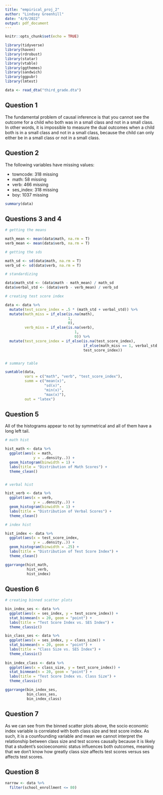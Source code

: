 ```yaml
---
title: "empirical_proj_2"
author: "Lindsey Greenhill"
date: "4/9/2022"
output: pdf_document
---
```


```r
knitr::opts_chunk$set(echo = TRUE)

library(tidyverse)
library(haven)
library(rdrobust)
library(statar)
library(vtable)
library(ggthemes)
library(sandwich)
library(ggpubr)
library(lmtest)

data <- read_dta("third_grade.dta")
```

## Question 1

The fundamental problem of causal inference is that you cannot see the outcome
for a child who both was in a small class and not in a small class. In other
words, it is impossible to measure the dual outcomes when a child both is in a
small class and not in a small class, because the child can only either be in a
small class or not in a small class.

## Question 2

The following variables have missing values:

- towncode: 318 missing
- math: 58 missing
- verb: 466 missing
- ses_index: 318 missing
- boy: 1037 missing

```r
summary(data)
```

## Questions 3 and 4

```r

# getting the means

math_mean <- mean(data$math, na.rm = T)
verb_mean <- mean(data$verb, na.rm = T)

# getting the sds

math_sd <- sd(data$math, na.rm = T)
verb_sd <- sd(data$verb, na.rm = T)

# standardizing

data$math_std <- (data$math - math_mean) / math_sd
data$verbal_std <- (data$verb - verb_mean) / verb_sd

# creating test score index

data <- data %>%
  mutate(test_score_index = .5 * (math_std + verbal_std)) %>%
  mutate(math_miss = if_else(is.na(math),
                             1,
                             0),
         verb_miss = if_else(is.na(verb),
                                1,
                                0)) %>%
  mutate(test_score_index = if_else(is.na(test_score_index),
                                    if_else(math_miss == 1, verbal_std, math_std),
                                    test_score_index))


# summary table

sumtable(data,
         vars = c("math", "verb", "test_score_index"),
         summ = c("mean(x)",
                  "sd(x)",
                  "min(x)",
                  "max(x)"),
         out = "latex")

```

## Question 5

All of the histograms appear to not by symmetrical and all of them have a long
left tail.

```r

# math hist

hist_math <- data %>%
  ggplot(aes(x = math,
             y = ..density..)) +
  geom_histogram(binwidth = 1) +
  labs(title = "Distribution of Math Scores") +
  theme_clean()


# verbal hist

hist_verb <- data %>%
  ggplot(aes(x = verb,
             y = ..density..)) +
  geom_histogram(binwidth = 1) +
  labs(title = "Distribution of Verbal Scores") +
  theme_clean()

# index hist

hist_index <- data %>%
  ggplot(aes(x = test_score_index,
             y = ..density..)) +
  geom_histogram(binwidth = .25) +
  labs(title = "Distribution of Test Score Index") +
  theme_clean()

ggarrange(hist_math,
          hist_verb,
          hist_index)

```

## Question 6

```r

# creating binned scatter plots

bin_index_ses <- data %>%
  ggplot(aes(x = ses_index, y = test_score_index)) +
  stat_binmean(n = 20, geom = "point") +
  labs(title = "Test Score Index vs. SES Index") +
  theme_classic()

bin_class_ses <- data %>%
  ggplot(aes(x = ses_index, y = class_size)) +
  stat_binmean(n = 20, geom = "point") +
  labs(title = "Class Size vs. SES Index") +
  theme_classic()
  
bin_index_class <- data %>%
  ggplot(aes(x = class_size, y = test_score_index)) +
  stat_binmean(n = 20, geom = "point") +
  labs(title = "Test Score Index vs. Class Size") +
  theme_classic()

ggarrange(bin_index_ses,
          bin_class_ses,
          bin_index_class)

```

## Question 7

As we can see from the binned scatter plots above, the socio economic
index variable is correlated with both class size and test score index.
As such, it is a counfounding variable and mean we cannot interpret 
the relationship between class size and test scores causally because
it is likely that a student's socioeconomic status influences both 
outcomes, meaning that we don't know how greatly class size affects
test scores versus ses affects test scores.

## Question 8

```r

narrow <- data %>%
  filter(school_enrollment <= 80)
```




